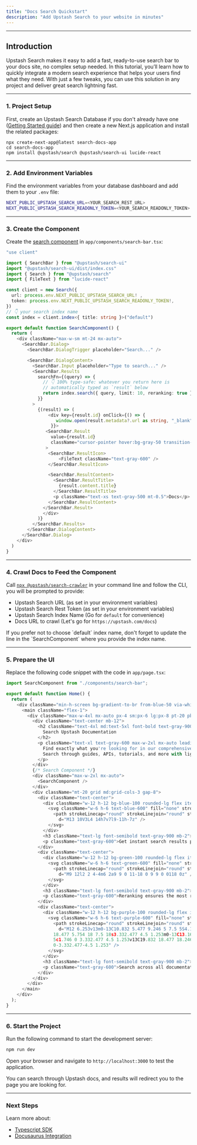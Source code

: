 ```yaml
---
title: "Docs Search Quickstart"
description: "Add Upstash Search to your website in minutes"
---
```


---

## Introduction

Upstash Search makes it easy to add a fast, ready-to-use search bar to 
your docs site, no complex setup needed. In this tutorial, you’ll learn 
how to quickly integrate a modern search experience that helps your users 
find what they need. With just a few tweaks, you can use this solution in 
any project and deliver great search lightning fast.

---

### 1. Project Setup

First, create an Upstash Search Database 
if you don't already have one ([Getting Started guide](/search/overall/getstarted))
and then create a new Next.js application and install the related packages:

```shell
npx create-next-app@latest search-docs-app
cd search-docs-app
npm install @upstash/search @upstash/search-ui lucide-react
```

---

### 2. Add Environment Variables

Find the environment variables from your database dashboard and add them to your `.env` file:

```bash
NEXT_PUBLIC_UPSTASH_SEARCH_URL=<YOUR_SEARCH_REST_URL>
NEXT_PUBLIC_UPSTASH_SEARCH_READONLY_TOKEN=<YOUR_SEARCH_READONLY_TOKEN>
```

---

### 3. Create the Component

Create the [search component](https://github.com/upstash/search-ui) in `app/components/search-bar.tsx`:

```typescript title="app/components/search-bar.tsx"
"use client"

import { SearchBar } from "@upstash/search-ui"
import "@upstash/search-ui/dist/index.css"
import { Search } from "@upstash/search"
import { FileText } from "lucide-react"

const client = new Search({
  url: process.env.NEXT_PUBLIC_UPSTASH_SEARCH_URL! ,
  token: process.env.NEXT_PUBLIC_UPSTASH_SEARCH_READONLY_TOKEN!,
})
// 👇 your search index name
const index = client.index<{ title: string }>("default")

export default function SearchComponent() {
  return (
    <div className="max-w-sm mt-24 mx-auto">
      <SearchBar.Dialog>
        <SearchBar.DialogTrigger placeholder="Search..." />

        <SearchBar.DialogContent>
          <SearchBar.Input placeholder="Type to search..." />
          <SearchBar.Results
            searchFn={(query) => {
              // 👇 100% type-safe: whatever you return here is
              // automatically typed as `result` below
              return index.search({ query, limit: 10, reranking: true })
            }}
          >
            {(result) => (
                <div key={result.id} onClick={() => {
                   window.open(result.metadata?.url as string, "_blank")
                 }}>
               <SearchBar.Result 
                 value={result.id} 
                 className="cursor-pointer hover:bg-gray-50 transition-colors duration-200"
               >
                <SearchBar.ResultIcon>
                    <FileText className="text-gray-600" />
                </SearchBar.ResultIcon>

                <SearchBar.ResultContent>
                  <SearchBar.ResultTitle>
                    {result.content.title}
                  </SearchBar.ResultTitle>
                  <p className="text-xs text-gray-500 mt-0.5">Docs</p>
                </SearchBar.ResultContent>
              </SearchBar.Result>
              </div>
            )}
          </SearchBar.Results>
        </SearchBar.DialogContent>
      </SearchBar.Dialog>
    </div>
  )
}
```

---

### 4. Crawl Docs to Feed the Component

Call [`npx @upstash/search-crawler`](https://github.com/upstash/search-crawler)
in your command line and follow the CLI, you will be prompted to provide:

- Upstash Search URL (as set in your environment variables)
- Upstash Search Rest Token (as set in your environment variables)
- Upstash Search Index Name (Go for `default` for convenience)
- Docs URL to crawl (Let's go for `https://upstash.com/docs`)
<Note>
  If you prefer not to choose `default` index name,
  don't forget to update the line in the `SearchComponent`
  where you provide the index name.
</Note>

---

### 5. Prepare the UI

Replace the following code snippet with the code in `app/page.tsx`:

```typescript title="app/page.tsx"
import SearchComponent from "./components/search-bar";

export default function Home() {
  return (
    <div className="min-h-screen bg-gradient-to-br from-blue-50 via-white to-indigo-50">
      <main className="flex-1">
        <div className="max-w-4xl mx-auto px-4 sm:px-6 lg:px-8 pt-20 pb-16">
          <div className="text-center mb-12">
            <h2 className="text-4xl md:text-5xl font-bold text-gray-900 mb-6">
              Search Upstash Documentation
            </h2>
            <p className="text-xl text-gray-600 max-w-2xl mx-auto leading-relaxed">
              Find exactly what you're looking for in our comprehensive documentation.
              Search through guides, APIs, tutorials, and more with lightning-fast results.
            </p>
          </div>
          {/* Search Component */}
          <div className="max-w-2xl mx-auto">
            <SearchComponent />
          </div>
          <div className="mt-20 grid md:grid-cols-3 gap-8">
            <div className="text-center">
              <div className="w-12 h-12 bg-blue-100 rounded-lg flex items-center justify-center mx-auto mb-4">
                <svg className="w-6 h-6 text-blue-600" fill="none" stroke="currentColor" viewBox="0 0 24 24" aria-hidden="true">
                  <path strokeLinecap="round" strokeLinejoin="round" strokeWidth={2}
                    d="M13 10V3L4 14h7v7l9-11h-7z" />
                </svg>
              </div>
              <h3 className="text-lg font-semibold text-gray-900 mb-2">Lightning Fast</h3>
              <p className="text-gray-600">Get instant search results powered by advanced indexing</p>
            </div>
            <div className="text-center">
              <div className="w-12 h-12 bg-green-100 rounded-lg flex items-center justify-center mx-auto mb-4">
                <svg className="w-6 h-6 text-green-600" fill="none" stroke="currentColor" viewBox="0 0 24 24">
                  <path strokeLinecap="round" strokeLinejoin="round" strokeWidth={2}
                    d="M9 12l2 2 4-4m6 2a9 9 0 11-18 0 9 9 0 0118 0z" />
                </svg>
              </div>
              <h3 className="text-lg font-semibold text-gray-900 mb-2">Accurate Results</h3>
              <p className="text-gray-600">Reranking ensures the most relevant content appears first</p>
            </div>
            <div className="text-center">
              <div className="w-12 h-12 bg-purple-100 rounded-lg flex items-center justify-center mx-auto mb-4">
                <svg className="w-6 h-6 text-purple-600" fill="none" stroke="currentColor" viewBox="0 0 24 24">
                  <path strokeLinecap="round" strokeLinejoin="round" strokeWidth={2}
                    d="M12 6.253v13m0-13C10.832 5.477 9.246 5 7.5 5S4.168 5.477 3 6.253v13C4.168 
                  18.477 5.754 18 7.5 18s3.332.477 4.5 1.253m0-13C13.168 5.477 14.754 5 16.5 
                  5c1.746 0 3.332.477 4.5 1.253v13C19.832 18.477 18.246 18 16.5 18c-1.746 
                  0-3.332.477-4.5 1.253" />
                </svg>
              </div>
              <h3 className="text-lg font-semibold text-gray-900 mb-2">Comprehensive</h3>
              <p className="text-gray-600">Search across all documentation, guides, and API references</p>
            </div>
          </div>
        </div>
      </main>
    </div>
  );
}


```

---

### 6. Start the Project

Run the following command to start the development server:

```bash
npm run dev
```

Open your browser and navigate to `http://localhost:3000` to test the application.

You can search through Upstash docs, and results will redirect you to the page you are looking for.

---

### Next Steps

Learn more about:

- [Typescript SDK](/search/sdks/ts/getting-started)
- [Docusaurus Integration](/search/integrations/docusaurus)
